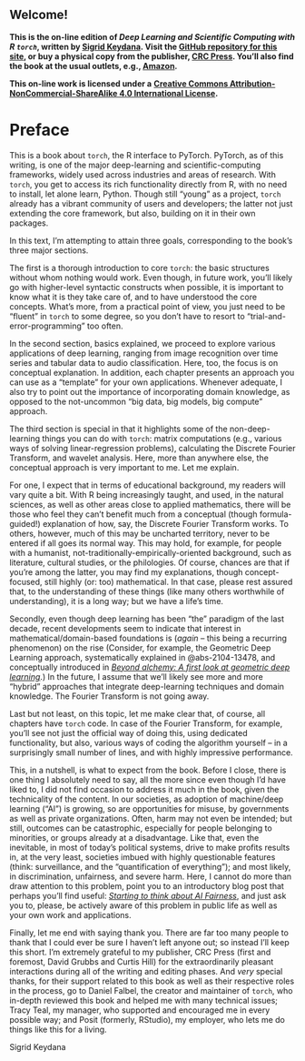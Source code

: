::: {.content-visible when-format="html"}
<h2> Welcome!</h2>

**This is the on-line edition of *Deep Learning and Scientific Computing with R `torch`*, written by [Sigrid Keydana](https://divergences.xyz/). Visit the [GitHub repository for this site](https://github.com/skeydan/Deep-Learning-and-Scientific-Computing-with-R-torch), or buy a physical copy from the publisher, [CRC Press](https://doi.org/10.1201/9781003275923). You'll also find the book at the usual outlets, e.g., [Amazon](https://www.amazon.com/Learning-Scientific-Computing-torch-Chapman/dp/1032231394).**

**This on-line work  is licensed under a** <a rel="license" href="http://creativecommons.org/licenses/by-nc-sa/4.0/">**Creative Commons Attribution-NonCommercial-ShareAlike 4.0 International License**</a>**.**
:::

# Preface {.unnumbered .unlisted}

This is a book about `torch`, the R interface to PyTorch. PyTorch, as of this writing, is one of the major deep-learning and scientific-computing frameworks, widely used across industries and areas of research. With `torch`, you get to access its rich functionality directly from R, with no need to install, let alone learn, Python. Though still "young" as a project, `torch` already has a vibrant community of users and developers; the latter not just extending the core framework, but also, building on it in their own packages.

In this text, I'm attempting to attain three goals, corresponding to the book's three major sections.

The first is a thorough introduction to core `torch`: the basic structures without whom nothing would work. Even though, in future work, you'll likely go with higher-level syntactic constructs when possible, it is important to know what it is they take care of, and to have understood the core concepts. What's more, from a practical point of view, you just need to be "fluent" in `torch` to some degree, so you don't have to resort to "trial-and-error-programming" too often.

In the second section, basics explained, we proceed to explore various applications of deep learning, ranging from image recognition over time series and tabular data to audio classification. Here, too, the focus is on conceptual explanation. In addition, each chapter presents an approach you can use as a "template" for your own applications. Whenever adequate, I also try to point out the importance of incorporating domain knowledge, as opposed to the not-uncommon "big data, big models, big compute" approach.

The third section is special in that it highlights some of the non-deep-learning things you can do with `torch`: matrix computations (e.g., various ways of solving linear-regression problems), calculating the Discrete Fourier Transform, and wavelet analysis. Here, more than anywhere else, the conceptual approach is very important to me. Let me explain.

For one, I expect that in terms of educational background, my readers will vary quite a bit. With R being increasingly taught, and used, in the natural sciences, as well as other areas close to applied mathematics, there will be those who feel they can't benefit much from a conceptual (though formula-guided!) explanation of how, say, the Discrete Fourier Transform works. To others, however, much of this may be uncharted territory, never to be entered if all goes its normal way. This may hold, for example, for people with a humanist, not-traditionally-empirically-oriented background, such as literature, cultural studies, or the philologies. Of course, chances are that if you're among the latter, you may find my explanations, though concept-focused, still highly (or: too) mathematical. In that case, please rest assured that, to the understanding of these things (like many others worthwhile of understanding), it is a long way; but we have a life's time.

Secondly, even though deep learning has been "the" paradigm of the last decade, recent developments seem to indicate that interest in mathematical/domain-based foundations is (*again* -- this being a recurring phenomenon) on the rise (Consider, for example, the Geometric Deep Learning approach, systematically explained in @abs-2104-13478, and conceptually introduced in [*Beyond alchemy: A first look at geometric deep learning*](https://blogs.rstudio.com/ai/posts/2021-08-26-geometric-deep-learning/).) In the future, I assume that we'll likely see more and more "hybrid" approaches that integrate deep-learning techniques and domain knowledge. The Fourier Transform is not going away.

Last but not least, on this topic, let me make clear that, of course, all chapters have `torch` code. In case of the Fourier Transform, for example, you'll see not just the official way of doing this, using dedicated functionality, but also, various ways of coding the algorithm yourself -- in a surprisingly small number of lines, and with highly impressive performance.

This, in a nutshell, is what to expect from the book. Before I close, there is one thing I absolutely need to say, all the more since even though I'd have liked to, I did not find occasion to address it much in the book, given the technicality of the content. In our societies, as adoption of machine/deep learning ("AI") is growing, so are opportunities for misuse, by governments as well as private organizations. Often, harm may not even be intended; but still, outcomes can be catastrophic, especially for people belonging to minorities, or groups already at a disadvantage. Like that, even the inevitable, in most of today's political systems, drive to make profits results in, at the very least, societies imbued with highly questionable features (think: surveillance, and the "quantification of everything"); and most likely, in discrimination, unfairness, and severe harm. Here, I cannot do more than draw attention to this problem, point you to an introductory blog post that perhaps you'll find useful: [*Starting to think about AI Fairness*](https://blogs.rstudio.com/ai/posts/2021-07-15-ai-fairness/), and just ask you to, please, be actively aware of this problem in public life as well as your own work and applications.

Finally, let me end with saying thank you. There are far too many people to thank that I could ever be sure I haven't left anyone out; so instead I'll keep this short. I'm extremely grateful to my publisher, CRC Press (first and foremost, David Grubbs and Curtis Hill) for the extraordinarily pleasant interactions during all of the writing and editing phases. And *very* special thanks, for their support related to this book as well as their respective roles in the process, go to Daniel Falbel, the creator and maintainer of `torch`, who in-depth reviewed this book and helped me with many technical issues; Tracy Teal, my manager, who supported and encouraged me in every possible way; and Posit (formerly, RStudio), my employer, who lets me do things like this for a living.

Sigrid Keydana
